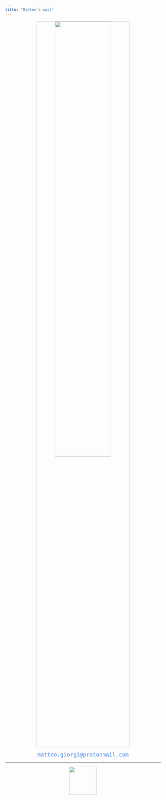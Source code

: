 ```yaml
---
title: "Matteo's mail"
---
```









<p align="center">
  <img width="60%" style="border:1px solid #CCCCCC; border-radius: 5px; margin-top:0%" src="assets/mail.gif"/>
</p>

<div class="boxed"; style="color:#4582EC; text-align:center; font-size:1.25em; font-family:monospace; margin-top:5px; margin-left:20%; margin-right:20%">
matteo.giorgi@protonmail.com
</div>

---

<p align="center">
  <img height="90" src="assets/super.gif"/>
</p>


